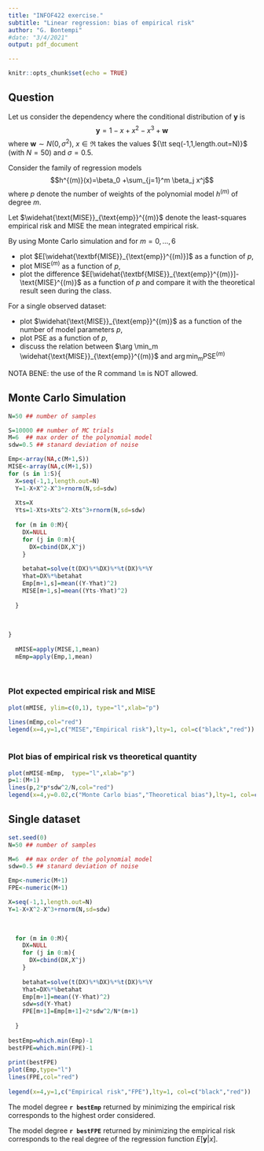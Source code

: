 ```yaml
---
title: "INFOF422 exercise."
subtitle: "Linear regression: bias of empirical risk"
author: "G. Bontempi"
#date: "3/4/2021"
output: pdf_document

---
```


```r
knitr::opts_chunk$set(echo = TRUE)
```

## Question

Let us consider the dependency where the conditional distribution of ${\mathbf y}$ is
$$
{\mathbf y}= 1-x+x^2-x^3+{\mathbf w}
$$
where ${\mathbf w}\sim N(0,\sigma^2)$, $x \in \Re$
takes the values ${\tt seq(-1,1,length.out=N)}$ (with $N=50$) 
and $\sigma=0.5$.

Consider the family of regression models
$$h^{(m)}(x)=\beta_0 +\sum_{j=1}^m \beta_j x^j$$
where $p$ denote the number of weights of the polynomial model $h^{(m)}$ of degree $m$.

Let $\widehat{\text{MISE}}_{\text{emp}}^{(m)}$ denote the least-squares empirical risk
and MISE the mean integrated empirical risk.


By using Monte Carlo simulation and for $m=0,\dots,6$

*  plot
$E[\widehat{\textbf{MISE}}_{\text{emp}}^{(m)}]$ as a function of $p$,
* plot $\text{MISE}^{(m)}$ as a function of $p$,
* plot the difference $E[\widehat{\textbf{MISE}}_{\text{emp}}^{(m)}]-\text{MISE}^{(m)}$ 
as a function of $p$ and compare it with the theoretical result seen during the class.


For a single observed dataset:

* plot
$\widehat{\text{MISE}}_{\text{emp}}^{(m)}$ as a function of the number of model parameters $p$,
* plot PSE as a function of $p$,
* discuss the relation between $\arg \min_m \widehat{\text{MISE}}_{\text{emp}}^{(m)}$ and $\arg \min_m \text{PSE}^{(m)}$



NOTA BENE: the use of the R command $\texttt{lm}$ is NOT allowed.

\pagebreak

## Monte Carlo Simulation


```r

N=50 ## number of samples

S=10000 ## number of MC trials
M=6  ## max order of the polynomial model
sdw=0.5 ## stanard deviation of noise

Emp<-array(NA,c(M+1,S))
MISE<-array(NA,c(M+1,S))
for (s in 1:S){
  X=seq(-1,1,length.out=N)
  Y=1-X+X^2-X^3+rnorm(N,sd=sdw)
  
  Xts=X
  Yts=1-Xts+Xts^2-Xts^3+rnorm(N,sd=sdw)
  
  for (m in 0:M){
    DX=NULL
    for (j in 0:m){
      DX=cbind(DX,X^j)
    }
    
    betahat=solve(t(DX)%*%DX)%*%t(DX)%*%Y
    Yhat=DX%*%betahat
    Emp[m+1,s]=mean((Y-Yhat)^2)
    MISE[m+1,s]=mean((Yts-Yhat)^2)
   
  }
  
  
  
}
  
  mMISE=apply(MISE,1,mean)
  mEmp=apply(Emp,1,mean)
 
 

```



### Plot expected empirical risk and MISE

```r
plot(mMISE, ylim=c(0,1), type="l",xlab="p")

lines(mEmp,col="red")
legend(x=4,y=1,c("MISE","Empirical risk"),lty=1, col=c("black","red"))
 
```

### Plot bias of empirical risk vs theoretical quantity

```r
plot(mMISE-mEmp,  type="l",xlab="p")
p=1:(M+1)
lines(p,2*p*sdw^2/N,col="red")
legend(x=4,y=0.02,c("Monte Carlo bias","Theoretical bias"),lty=1, col=c("black","red"))
```

## Single dataset

```r
set.seed(0)
N=50 ## number of samples

M=6  ## max order of the polynomial model
sdw=0.5 ## stanard deviation of noise

Emp<-numeric(M+1)
FPE<-numeric(M+1)

X=seq(-1,1,length.out=N)
Y=1-X+X^2-X^3+rnorm(N,sd=sdw)
  

  
  for (m in 0:M){
    DX=NULL
    for (j in 0:m){
      DX=cbind(DX,X^j)
    }
    
    betahat=solve(t(DX)%*%DX)%*%t(DX)%*%Y
    Yhat=DX%*%betahat
    Emp[m+1]=mean((Y-Yhat)^2)
    sdw=sd(Y-Yhat)
    FPE[m+1]=Emp[m+1]+2*sdw^2/N*(m+1)
   
  }
  
bestEmp=which.min(Emp)-1
bestFPE=which.min(FPE)-1
  
print(bestFPE)
plot(Emp,type="l")
lines(FPE,col="red")
 
legend(x=4,y=1,c("Empirical risk","FPE"),lty=1, col=c("black","red"))

```


The  model degree **`r bestEmp`** returned by minimizing the empirical risk corresponds to the
highest order considered.

The  model degree **`r bestFPE`** returned by minimizing the empirical risk corresponds to the real degree of the regression function $E[{\mathbf y}| x]$.
